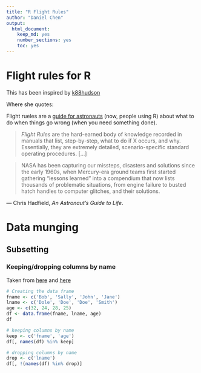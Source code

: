 ```yaml
---
title: "R Flight Rules"
author: "Daniel Chen"
output:
  html_document:
    keep_md: yes
    number_sections: yes
    toc: yes
---
```


Flight rules for R
==================
This has been inspired by [k88hudson](https://github.com/chendaniely/git-flight-rules)

Where she quotes:

Flight rueles are a [guide for astronauts](http://www.jsc.nasa.gov/news/columbia/fr_generic.pdf) (now, people using R) about what to do when things go wrong (when you need something done).

>  *Flight Rules* are the hard-earned body of knowledge recorded in manuals that list, step-by-step, what to do if X occurs, and why. Essentially, they are extremely detailed, scenario-specific standard operating procedures. [...]

> NASA has been capturing our missteps, disasters and solutions since the early 1960s, when Mercury-era ground teams first started gathering "lessons learned" into a compendium that now lists thousands of problematic situations, from engine failure to busted hatch handles to computer glitches, and their solutions.

&mdash; Chris Hadfield, *An Astronaut's Guide to Life*.

# Data munging

## Subsetting
### Keeping/dropping columns by name
Taken from [here](http://stackoverflow.com/questions/5234117/how-to-drop-columns-by-name-in-a-data-frame) and [here](http://stackoverflow.com/questions/4605206/drop-columns-r-data-frame)
```r
# Creating the data frame
fname <- c('Bob', 'Sally', 'John', 'Jane')
lname <- c('Dole', 'Doe', 'Doe', 'Smith')
age <- c(32, 24, 28, 25)
df <- data.frame(fname, lname, age)
df
```

```r
# keeping columns by name
keep <- c('fname', 'age')
df[, names(df) %in% keep]
```

```r
# dropping columns by name
drop <- c('lname')
df[, !(names(df) %in% drop)]
```

